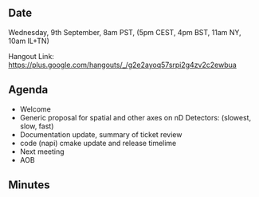 ==Date==

Wednesday, 9th September, 8am PST, (5pm CEST, 4pm BST, 11am NY, 10am IL+TN)

Hangout Link: https://plus.google.com/hangouts/_/g2e2ayoq57srpi2g4zv2c2ewbua

==Agenda==

* Welcome
* Generic proposal for spatial and other axes on nD Detectors: (slowest, slow, fast)
* Documentation update, summary of ticket review
* code (napi) cmake update and release timelime
* Next meeting
* AOB

==Minutes==